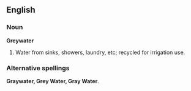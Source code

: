 ==English==
===Noun===
'''Greywater'''
#Water from sinks, showers, laundry, etc; recycled for irrigation use.
===Alternative spellings===
'''Graywater, Grey Water, Gray Water'''.